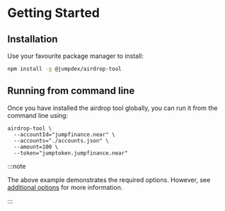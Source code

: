 
# Getting Started

<TOCInline
  maxHeadingLevel={4}
  toc={toc}
/>

## Installation

Use your favourite package manager to install:

```bash npm2yarn
npm install -g @jumpdex/airdrop-tool
```

## Running from command line

Once you have installed the airdrop tool globally, you can run it from the command line using:

```shell
airdrop-tool \
  --accountId="jumpfinance.near" \
  --accounts="./accounts.json" \
  --amount=100 \
  --token="jumptoken.jumpfinance.near"
```

:::note

The above example demonstrates the required options. However, see [additional options][additional-options] for more information.

:::

<!-- links -->
[additional-options]: ../api-reference/cli-options
